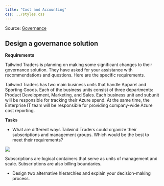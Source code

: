 ```yaml
---
title: "Cost and Accounting"
css: ../styles.css
---
```


Source: [Governance](https://github.com/MicrosoftLearning/AZ-305-DesigningMicrosoftAzureInfrastructureSolutions/blob/master/Instructions/CaseStudy/01-Governance.md)

<h2>Design a governance solution</h2>

**Requirements**

Tailwind Traders is planning on making some significant changes to their governance solution. They have asked for your assistance with recommendations and questions. Here are the specific requirements.

Tailwind Traders has two main business units that handle Apparel and Sporting Goods. Each of the business units consist of three departments: Product Development, Marketing, and Sales. Each business unit and subunit will be responsible for tracking their Azure spend. At the same time, the Enterprise IT team will be responsible for providing company-wide Azure cost reporting.

**Tasks**

- What are different ways Tailwind Traders could organize their subscriptions and management groups. Which would be the best to meet their requirements?

![](../images/subscription_groups.png){.center .image-large}

Subscriptions are logical containers that serve as units of management and scale. Subscriptions are also billing boundaries.

- Design two alternative hierarchies and explain your decision-making process.




